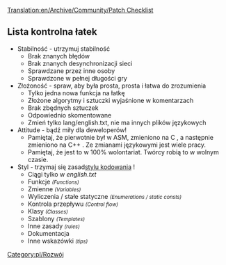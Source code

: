 [[Translation:en/Archive/Community/Patch Checklist]]
 
<!--{{DevDoc}}-->{{pl/Rozwój}}
<!--{{outdated|Please see [https://github.com/OpenTTD/OpenTTD/blob/master/CONTRIBUTING.md Contributing to OpenTTD on GitHub] for guidelines.}}-->{{pl/Community/Nieaktualizowane|Proszę zobaczyć [https://github.com/OpenTTD/OpenTTD/blob/master/CONTRIBUTING.md Współtworzenie OpenTTD na GitHub] w celu uzyskania wskazówek.}}


== Lista kontrolna łatek ==

*Stabilność - utrzymuj stabilność
**Brak znanych błędów
**Brak znanych desynchronizacji sieci
**Sprawdzane przez inne osoby
**Sprawdzone w pełnej długości gry
*Złożoność - spraw, aby była prosta, prosta i łatwa do zrozumienia
**Tylko jedna nowa funkcja na łatkę
**Złożone algorytmy i sztuczki wyjaśnione w komentarzach
**Brak zbędnych sztuczek
**Odpowiednio skomentowane
**Zmień tylko lang/english.txt, nie ma innych plików językowych
*Attitude - bądź miły dla deweloperów!
**Pamiętaj, że pierwotnie był w ASM, zmieniono na C , a następnie zmieniono na C++ . Ze zmianami językowymi jest wiele pracy.
**Pamiętaj, że jest to w 100% wolontariat. Twórcy robią to w wolnym czasie.
*Styl - trzymaj się zasad[[pl/Development/Styl kodowania|stylu kodowania]] !
**Ciągi tylko w ''english.txt''
**Funkcje <small>''(Functions)''</small>
**Zmienne <small>''(Variables)''</small>
**Wyliczenia / stałe statyczne <small>''(Enumerations / static consts)''</small>
**Kontrola przepływu <small>''(Control flow)''</small>
**Klasy <small>''(Classes)''</small>
**Szablony <small>''(Templates)''</small>
**Inne zasady <small>''(rules)''</small>
**Dokumentacja 
**Inne wskazówki <small>''(tips)''</small>

<!--[[Category:Development]]-->[[Category:pl/Rozwój]]